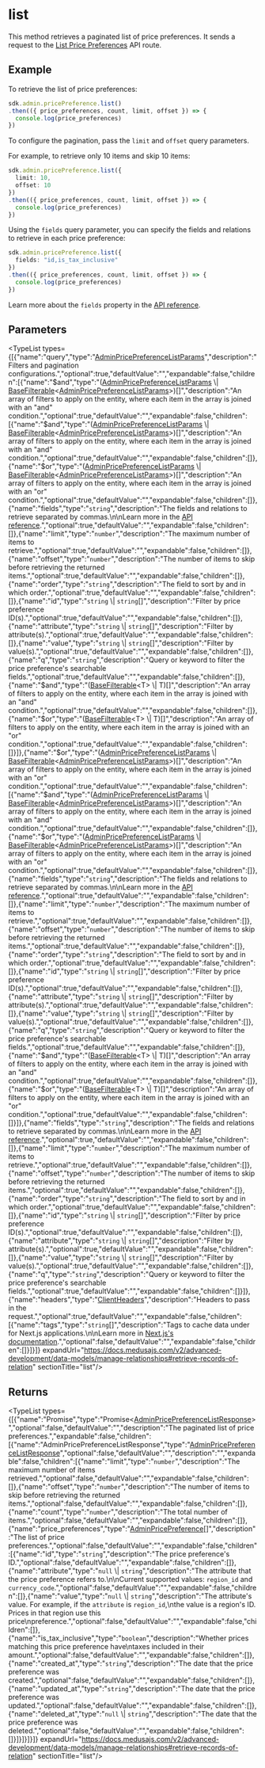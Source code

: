 
# list

This method retrieves a paginated list of price preferences. It sends a request to the 
[List Price Preferences](https://docs.medusajs.com/api/admin#price-preferences\_getpricepreferences) API route.

## Example

To retrieve the list of price preferences:

```ts
sdk.admin.pricePreference.list()
.then(({ price_preferences, count, limit, offset }) => {
  console.log(price_preferences)
})
```

To configure the pagination, pass the `limit` and `offset` query parameters.

For example, to retrieve only 10 items and skip 10 items:

```ts
sdk.admin.pricePreference.list({
  limit: 10,
  offset: 10
})
.then(({ price_preferences, count, limit, offset }) => {
  console.log(price_preferences)
})
```

Using the `fields` query parameter, you can specify the fields and relations to retrieve
in each price preference:

```ts
sdk.admin.pricePreference.list({
  fields: "id,is_tax_inclusive"
})
.then(({ price_preferences, count, limit, offset }) => {
  console.log(price_preferences)
})
```

Learn more about the `fields` property in the [API reference](https://docs.medusajs.com/api/store#select-fields-and-relations).

## Parameters

<TypeList types={[{"name":"query","type":"[AdminPricePreferenceListParams](../../../../../types/HttpTypes/interfaces/types.HttpTypes.AdminPricePreferenceListParams/page.mdx)","description":"Filters and pagination configurations.","optional":true,"defaultValue":"","expandable":false,"children":[{"name":"$and","type":"([AdminPricePreferenceListParams](../../../../../types/HttpTypes/interfaces/types.HttpTypes.AdminPricePreferenceListParams/page.mdx) \\| [BaseFilterable](../../../../../types/DAL/interfaces/types.DAL.BaseFilterable/page.mdx)&#60;[AdminPricePreferenceListParams](../../../../../types/HttpTypes/interfaces/types.HttpTypes.AdminPricePreferenceListParams/page.mdx)&#62;)[]","description":"An array of filters to apply on the entity, where each item in the array is joined with an \"and\" condition.","optional":true,"defaultValue":"","expandable":false,"children":[{"name":"$and","type":"([AdminPricePreferenceListParams](../../../../../types/HttpTypes/interfaces/types.HttpTypes.AdminPricePreferenceListParams/page.mdx) \\| [BaseFilterable](../../../../../types/DAL/interfaces/types.DAL.BaseFilterable/page.mdx)&#60;[AdminPricePreferenceListParams](../../../../../types/HttpTypes/interfaces/types.HttpTypes.AdminPricePreferenceListParams/page.mdx)&#62;)[]","description":"An array of filters to apply on the entity, where each item in the array is joined with an \"and\" condition.","optional":true,"defaultValue":"","expandable":false,"children":[]},{"name":"$or","type":"([AdminPricePreferenceListParams](../../../../../types/HttpTypes/interfaces/types.HttpTypes.AdminPricePreferenceListParams/page.mdx) \\| [BaseFilterable](../../../../../types/DAL/interfaces/types.DAL.BaseFilterable/page.mdx)&#60;[AdminPricePreferenceListParams](../../../../../types/HttpTypes/interfaces/types.HttpTypes.AdminPricePreferenceListParams/page.mdx)&#62;)[]","description":"An array of filters to apply on the entity, where each item in the array is joined with an \"or\" condition.","optional":true,"defaultValue":"","expandable":false,"children":[]},{"name":"fields","type":"`string`","description":"The fields and relations to retrieve separated by commas.\n\nLearn more in the [API reference](https://docs.medusajs.com/api/store#select-fields-and-relations).","optional":true,"defaultValue":"","expandable":false,"children":[]},{"name":"limit","type":"`number`","description":"The maximum number of items to retrieve.","optional":true,"defaultValue":"","expandable":false,"children":[]},{"name":"offset","type":"`number`","description":"The number of items to skip before retrieving the returned items.","optional":true,"defaultValue":"","expandable":false,"children":[]},{"name":"order","type":"`string`","description":"The field to sort by and in which order.","optional":true,"defaultValue":"","expandable":false,"children":[]},{"name":"id","type":"`string` \\| `string`[]","description":"Filter by price preference ID(s).","optional":true,"defaultValue":"","expandable":false,"children":[]},{"name":"attribute","type":"`string` \\| `string`[]","description":"Filter by attribute(s).","optional":true,"defaultValue":"","expandable":false,"children":[]},{"name":"value","type":"`string` \\| `string`[]","description":"Filter by value(s).","optional":true,"defaultValue":"","expandable":false,"children":[]},{"name":"q","type":"`string`","description":"Query or keyword to filter the price preference's searchable fields.","optional":true,"defaultValue":"","expandable":false,"children":[]},{"name":"$and","type":"([BaseFilterable](../../../../../types/DAL/interfaces/types.DAL.BaseFilterable/page.mdx)&#60;T&#62; \\| T)[]","description":"An array of filters to apply on the entity, where each item in the array is joined with an \"and\" condition.","optional":true,"defaultValue":"","expandable":false,"children":[]},{"name":"$or","type":"([BaseFilterable](../../../../../types/DAL/interfaces/types.DAL.BaseFilterable/page.mdx)&#60;T&#62; \\| T)[]","description":"An array of filters to apply on the entity, where each item in the array is joined with an \"or\" condition.","optional":true,"defaultValue":"","expandable":false,"children":[]}]},{"name":"$or","type":"([AdminPricePreferenceListParams](../../../../../types/HttpTypes/interfaces/types.HttpTypes.AdminPricePreferenceListParams/page.mdx) \\| [BaseFilterable](../../../../../types/DAL/interfaces/types.DAL.BaseFilterable/page.mdx)&#60;[AdminPricePreferenceListParams](../../../../../types/HttpTypes/interfaces/types.HttpTypes.AdminPricePreferenceListParams/page.mdx)&#62;)[]","description":"An array of filters to apply on the entity, where each item in the array is joined with an \"or\" condition.","optional":true,"defaultValue":"","expandable":false,"children":[{"name":"$and","type":"([AdminPricePreferenceListParams](../../../../../types/HttpTypes/interfaces/types.HttpTypes.AdminPricePreferenceListParams/page.mdx) \\| [BaseFilterable](../../../../../types/DAL/interfaces/types.DAL.BaseFilterable/page.mdx)&#60;[AdminPricePreferenceListParams](../../../../../types/HttpTypes/interfaces/types.HttpTypes.AdminPricePreferenceListParams/page.mdx)&#62;)[]","description":"An array of filters to apply on the entity, where each item in the array is joined with an \"and\" condition.","optional":true,"defaultValue":"","expandable":false,"children":[]},{"name":"$or","type":"([AdminPricePreferenceListParams](../../../../../types/HttpTypes/interfaces/types.HttpTypes.AdminPricePreferenceListParams/page.mdx) \\| [BaseFilterable](../../../../../types/DAL/interfaces/types.DAL.BaseFilterable/page.mdx)&#60;[AdminPricePreferenceListParams](../../../../../types/HttpTypes/interfaces/types.HttpTypes.AdminPricePreferenceListParams/page.mdx)&#62;)[]","description":"An array of filters to apply on the entity, where each item in the array is joined with an \"or\" condition.","optional":true,"defaultValue":"","expandable":false,"children":[]},{"name":"fields","type":"`string`","description":"The fields and relations to retrieve separated by commas.\n\nLearn more in the [API reference](https://docs.medusajs.com/api/store#select-fields-and-relations).","optional":true,"defaultValue":"","expandable":false,"children":[]},{"name":"limit","type":"`number`","description":"The maximum number of items to retrieve.","optional":true,"defaultValue":"","expandable":false,"children":[]},{"name":"offset","type":"`number`","description":"The number of items to skip before retrieving the returned items.","optional":true,"defaultValue":"","expandable":false,"children":[]},{"name":"order","type":"`string`","description":"The field to sort by and in which order.","optional":true,"defaultValue":"","expandable":false,"children":[]},{"name":"id","type":"`string` \\| `string`[]","description":"Filter by price preference ID(s).","optional":true,"defaultValue":"","expandable":false,"children":[]},{"name":"attribute","type":"`string` \\| `string`[]","description":"Filter by attribute(s).","optional":true,"defaultValue":"","expandable":false,"children":[]},{"name":"value","type":"`string` \\| `string`[]","description":"Filter by value(s).","optional":true,"defaultValue":"","expandable":false,"children":[]},{"name":"q","type":"`string`","description":"Query or keyword to filter the price preference's searchable fields.","optional":true,"defaultValue":"","expandable":false,"children":[]},{"name":"$and","type":"([BaseFilterable](../../../../../types/DAL/interfaces/types.DAL.BaseFilterable/page.mdx)&#60;T&#62; \\| T)[]","description":"An array of filters to apply on the entity, where each item in the array is joined with an \"and\" condition.","optional":true,"defaultValue":"","expandable":false,"children":[]},{"name":"$or","type":"([BaseFilterable](../../../../../types/DAL/interfaces/types.DAL.BaseFilterable/page.mdx)&#60;T&#62; \\| T)[]","description":"An array of filters to apply on the entity, where each item in the array is joined with an \"or\" condition.","optional":true,"defaultValue":"","expandable":false,"children":[]}]},{"name":"fields","type":"`string`","description":"The fields and relations to retrieve separated by commas.\n\nLearn more in the [API reference](https://docs.medusajs.com/api/store#select-fields-and-relations).","optional":true,"defaultValue":"","expandable":false,"children":[]},{"name":"limit","type":"`number`","description":"The maximum number of items to retrieve.","optional":true,"defaultValue":"","expandable":false,"children":[]},{"name":"offset","type":"`number`","description":"The number of items to skip before retrieving the returned items.","optional":true,"defaultValue":"","expandable":false,"children":[]},{"name":"order","type":"`string`","description":"The field to sort by and in which order.","optional":true,"defaultValue":"","expandable":false,"children":[]},{"name":"id","type":"`string` \\| `string`[]","description":"Filter by price preference ID(s).","optional":true,"defaultValue":"","expandable":false,"children":[]},{"name":"attribute","type":"`string` \\| `string`[]","description":"Filter by attribute(s).","optional":true,"defaultValue":"","expandable":false,"children":[]},{"name":"value","type":"`string` \\| `string`[]","description":"Filter by value(s).","optional":true,"defaultValue":"","expandable":false,"children":[]},{"name":"q","type":"`string`","description":"Query or keyword to filter the price preference's searchable fields.","optional":true,"defaultValue":"","expandable":false,"children":[]}]},{"name":"headers","type":"[ClientHeaders](../../../types/js_sdk.admin.ClientHeaders/page.mdx)","description":"Headers to pass in the request.","optional":true,"defaultValue":"","expandable":false,"children":[{"name":"tags","type":"`string`[]","description":"Tags to cache data under for Next.js applications.\n\nLearn more in [Next.js's documentation](https://nextjs.org/docs/app/building-your-application/caching#fetch-optionsnexttags-and-revalidatetag).","optional":false,"defaultValue":"","expandable":false,"children":[]}]}]} expandUrl="https://docs.medusajs.com/v2/advanced-development/data-models/manage-relationships#retrieve-records-of-relation" sectionTitle="list"/>

## Returns

<TypeList types={[{"name":"Promise","type":"Promise&#60;[AdminPricePreferenceListResponse](../../../../../types/HttpTypes/interfaces/types.HttpTypes.AdminPricePreferenceListResponse/page.mdx)&#62;","optional":false,"defaultValue":"","description":"The paginated list of price preferences.","expandable":false,"children":[{"name":"AdminPricePreferenceListResponse","type":"[AdminPricePreferenceListResponse](../../../../../types/HttpTypes/interfaces/types.HttpTypes.AdminPricePreferenceListResponse/page.mdx)","optional":false,"defaultValue":"","description":"","expandable":false,"children":[{"name":"limit","type":"`number`","description":"The maximum number of items retrieved.","optional":false,"defaultValue":"","expandable":false,"children":[]},{"name":"offset","type":"`number`","description":"The number of items to skip before retrieving the returned items.","optional":false,"defaultValue":"","expandable":false,"children":[]},{"name":"count","type":"`number`","description":"The total number of items.","optional":false,"defaultValue":"","expandable":false,"children":[]},{"name":"price_preferences","type":"[AdminPricePreference](../../../../../types/HttpTypes/interfaces/types.HttpTypes.AdminPricePreference/page.mdx)[]","description":"The list of price preferences.","optional":false,"defaultValue":"","expandable":false,"children":[{"name":"id","type":"`string`","description":"The price preference's ID.","optional":false,"defaultValue":"","expandable":false,"children":[]},{"name":"attribute","type":"`null` \\| `string`","description":"The attribute that the price preference refers to.\n\nCurrent supported values: `region_id` and `currency_code`.","optional":false,"defaultValue":"","expandable":false,"children":[]},{"name":"value","type":"`null` \\| `string`","description":"The attribute's value. For example, if the `attribute` is `region_id`,\nthe value is a region's ID. Prices in that region use this price\npreference.","optional":false,"defaultValue":"","expandable":false,"children":[]},{"name":"is_tax_inclusive","type":"`boolean`","description":"Whether prices matching this price preference have\ntaxes included in their amount.","optional":false,"defaultValue":"","expandable":false,"children":[]},{"name":"created_at","type":"`string`","description":"The date that the price preference was created.","optional":false,"defaultValue":"","expandable":false,"children":[]},{"name":"updated_at","type":"`string`","description":"The date that the price preference was updated.","optional":false,"defaultValue":"","expandable":false,"children":[]},{"name":"deleted_at","type":"`null` \\| `string`","description":"The date that the price preference was deleted.","optional":false,"defaultValue":"","expandable":false,"children":[]}]}]}]}]} expandUrl="https://docs.medusajs.com/v2/advanced-development/data-models/manage-relationships#retrieve-records-of-relation" sectionTitle="list"/>
